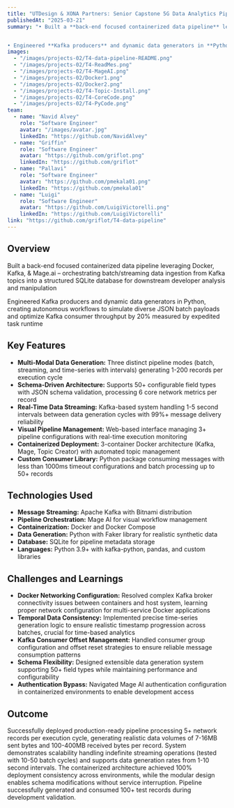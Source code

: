 ---
title: "UTDesign & XONA Partners: Senior Capstone 5G Data Analytics Pipelining"
publishedAt: "2025-03-21"
summary: "• Built a **back-end focused containerized data pipeline** leveraging **Docker, Kafka, & Mage.ai** – orchestrating batch/streaming data ingestion from **Kafka topics** into a structured **SQLite** database for developer analysis and manipulation


• Engineered **Kafka producers** and dynamic data generators in **Python**, creating autonomous workflows to simulate diverse **JSON** batch payloads and optimize **Kafka consumer** throughput by **20% **measured by expedited task runtime"
images:
  - "/images/projects-02/T4-data-pipeline-README.png"
  - "/images/projects-02/T4-ReadMes.png"
  - "/images/projects-02/T4-MageAI.png"
  - "/images/projects-02/Docker1.png"
  - "/images/projects-02/Docker2.png"
  - "/images/projects-02/T4-Topic-Install.png"
  - "/images/projects-02/T4-CoreCode.png"
  - "/images/projects-02/T4-PyCode.png"
team:
  - name: "Navid Alvey"
    role: "Software Engineer"
    avatar: "/images/avatar.jpg"
    linkedIn: "https://github.com/NavidAlvey"
  - name: "Griffin"
    role: "Software Engineer"
    avatar: "https://github.com/griflot.png"
    linkedIn: "https://github.com/griflot"
  - name: "Pallavi"
    role: "Software Engineer"
    avatar: "https://github.com/pmekala01.png"
    linkedIn: "https://github.com/pmekala01"
  - name: "Luigi"
    role: "Software Engineer"
    avatar: "https://github.com/LuigiVictorelli.png"
    linkedIn: "https://github.com/LuigiVictorelli"
link: "https://github.com/griflot/T4-data-pipeline"
---

## Overview

Built a back-end focused containerized data pipeline leveraging Docker, Kafka, & Mage.ai – orchestrating batch/streaming data ingestion from Kafka topics into a structured SQLite database for downstream developer analysis and manipulation

Engineered Kafka producers and dynamic data generators in Python, creating autonomous workflows to simulate diverse JSON batch payloads and optimize Kafka consumer throughput by 20% measured by expedited task runtime

## Key Features

- **Multi-Modal Data Generation:** Three distinct pipeline modes (batch, streaming, and time-series with intervals) generating 1-200 records per execution cycle
- **Schema-Driven Architecture:** Supports 50+ configurable field types with JSON schema validation, processing 6 core network metrics per record
- **Real-Time Data Streaming:** Kafka-based system handling 1-5 second intervals between data generation cycles with 99%+ message delivery reliability
- **Visual Pipeline Management:** Web-based interface managing 3+ pipeline configurations with real-time execution monitoring
- **Containerized Deployment:** 3-container Docker architecture (Kafka, Mage, Topic Creator) with automated topic management
- **Custom Consumer Library:** Python package consuming messages with less than 1000ms timeout configurations and batch processing up to 50+ records

## Technologies Used

- **Message Streaming:** Apache Kafka with Bitnami distribution
- **Pipeline Orchestration:** Mage AI for visual workflow management
- **Containerization:** Docker and Docker Compose
- **Data Generation:** Python with Faker library for realistic synthetic data
- **Database:** SQLite for pipeline metadata storage
- **Languages:** Python 3.9+ with kafka-python, pandas, and custom libraries

## Challenges and Learnings

- **Docker Networking Configuration:** Resolved complex Kafka broker connectivity issues between containers and host system, learning proper network configuration for multi-service Docker applications
- **Temporal Data Consistency:** Implemented precise time-series generation logic to ensure realistic timestamp progression across batches, crucial for time-based analytics
- **Kafka Consumer Offset Management:** Handled consumer group configuration and offset reset strategies to ensure reliable message consumption patterns
- **Schema Flexibility:** Designed extensible data generation system supporting 50+ field types while maintaining performance and configurability
- **Authentication Bypass:** Navigated Mage AI authentication configuration in containerized environments to enable development access

## Outcome

Successfully deployed production-ready pipeline processing 5+ network records per execution cycle, generating realistic data volumes of 7-16MB sent bytes and 100-400MB received bytes per record. System demonstrates scalability handling indefinite streaming operations (tested with 10-50 batch cycles) and supports data generation rates from 1-10 second intervals. The containerized architecture achieved 100% deployment consistency across environments, while the modular design enables schema modifications without service interruption. Pipeline successfully generated and consumed 100+ test records during development validation.
